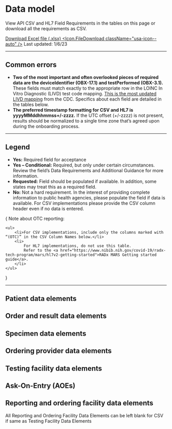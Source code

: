 
# Data model

<p className="usa-intro text-base">View API CSV and HL7 Field Requirements in the tables on this page or download all the requirements as CSV.</p>

<a href="/assets/xlsx/ReportStream CSV and HL7 Field Requirements (version 3.0).xlsx" className="usa-button">Download Excel file (.xlsx) <Icon.FileDownload className="usa-icon--auto" /></a> Last updated: 1/6/23

***

## Common errors
* **Two of the most important and often overlooked pieces of required data are the deviceIdentifier (OBX-17.1) and testPerformed (OBX-3.1).**
These fields must match exactly to the appropriate row in the LOINC In Vitro Diagnostic (LIVD) test code mapping.
[This is the most updated LIVD mapping](https://www.cdc.gov/csels/dls/sars-cov-2-livd-codes.html) from the CDC. Specifics about each field are detailed in the tables below.
* **The preferred timestamp formatting for CSV and HL7 is yyyyMMddhhmmss+/-zzzz.**
If the UTC offset (+/-zzzz) is not present, results should be normalized to a single time zone that’s agreed upon during the onboarding process.

***

## Legend

* **Yes:** Required field for acceptance
* **Yes – Conditional:** Required, but only under certain circumstances. Review the field’s Data Requirements and Additional Guidance for more information.
* **Requested:** Field should be populated if available. In addition, some states may treat this as a required field.
* **No:** Not a hard requirement. In the interest of providing complete information to public health agencies, please populate the field if data is available. For CSV implementations please provide the CSV column header even if no data is entered.

{
<Alert type="tip">
    <span className="text-bold">Note about OTC reporting:</span>

    <ul>
        <li>For CSV implementations, include only the columns marked with “(OTC)” in the CSV Column Names below.</li>
        <li>
            For HL7 implementations, do not use this table.
            Refer to the <a href="https://www.nibib.nih.gov/covid-19/radx-tech-program/mars/hl7v2-getting-started">RADx MARS Getting started guide</a>.
        </li>
    </ul>
</Alert>
}

***

## Patient data elements
<section className="usa-table-container--scrollable usa-table-container--widescreen">
    <div className="width-widescreen">
        <PatientDataElementsTable />
    </div>
</section>

## Order and result data elements
<section className="usa-table-container--scrollable usa-table-container--widescreen">
    <div className="width-widescreen">
        <OrderAndResultDataElementsTable />
    </div>
</section>

## Specimen data elements
<section className="usa-table-container--scrollable usa-table-container--widescreen">
    <div className="width-widescreen">
        <SpecimenDataElementsTable />
    </div>
</section>

## Ordering provider data elements
<section className="usa-table-container--scrollable usa-table-container--widescreen">
    <div className="width-widescreen">
        <OrderingProviderDataElementsTable />
    </div>
</section>

## Testing facility data elements
<section className="usa-table-container--scrollable usa-table-container--widescreen">
    <div className="width-widescreen">
        <TestingFacilityDataElementsTable />
    </div>
</section>

## Ask-On-Entry (AOEs)
<section className="usa-table-container--scrollable usa-table-container--widescreen">
    <div className="width-widescreen">
        <AskOnEntryTable />
    </div>
</section>

## Reporting and ordering facility data elements
All Reporting and Ordering Facility Data Elements can be left blank for CSV if same as Testing Facility Data Elements

<section className="usa-table-container--scrollable usa-table-container--widescreen">
    <div className="width-widescreen">
        <ReportingAndOrderingFacilityDataElementsTable />
    </div>
</section>
